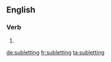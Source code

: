 ==English==

===Verb===
{{head|en}}

# {{present participle of|sublet|lang=en}}

[[de:subletting]]
[[fr:subletting]]
[[ta:subletting]]